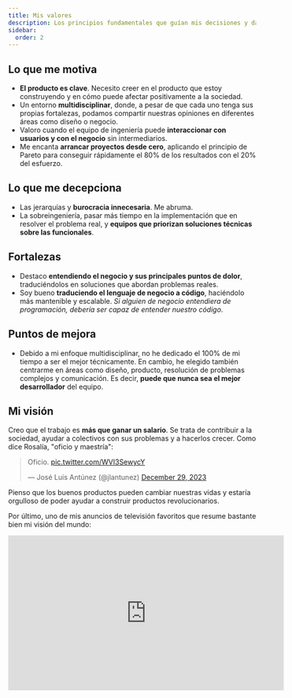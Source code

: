 ```yaml
---
title: Mis valores
description: Los principios fundamentales que guían mis decisiones y dan forma a mi trabajo en ingeniería de software.
sidebar:
  order: 2
---
```


## Lo que me motiva

- **El producto es clave**. Necesito creer en el producto que estoy construyendo y en cómo puede afectar positivamente a la sociedad.
- Un entorno **multidisciplinar**, donde, a pesar de que cada uno tenga sus propias fortalezas, podamos compartir nuestras opiniones en diferentes áreas como diseño o negocio.
- Valoro cuando el equipo de ingeniería puede **interaccionar con usuarios y con el negocio** sin intermediarios.
- Me encanta **arrancar proyectos desde cero**, aplicando el principio de Pareto para conseguir rápidamente el 80% de los resultados con el 20% del esfuerzo.

## Lo que me decepciona

- Las jerarquías y **burocracia innecesaria**. Me abruma.
- La sobreingeniería, pasar más tiempo en la implementación que en resolver el problema real, y **equipos que priorizan soluciones técnicas sobre las funcionales**.

## Fortalezas

- Destaco **entendiendo el negocio y sus principales puntos de dolor**, traduciéndolos en soluciones que abordan problemas reales.
- Soy bueno **traduciendo el lenguaje de negocio a código**, haciéndolo más mantenible y escalable. *Si alguien de negocio entendiera de programación, debería ser capaz de entender nuestro código*.

## Puntos de mejora

- Debido a mi enfoque multidisciplinar, no he dedicado el 100% de mi tiempo a ser el mejor técnicamente. En cambio, he elegido también centrarme en áreas como diseño, producto, resolución de problemas complejos y comunicación. Es decir, **puede que nunca sea el mejor desarrollador** del equipo.

## Mi visión

Creo que el trabajo es **más que ganar un salario**. Se trata de contribuir a la sociedad, ayudar a colectivos con sus problemas y a hacerlos crecer. Como dice Rosalía, "oficio y maestría":

<div style={{display: "flex", justifyContent: "center", width: "100%"}}>
  <blockquote class="twitter-tweet"><p lang="es" dir="ltr">Oficio. <a href="https://t.co/WVI3SewycY">pic.twitter.com/WVI3SewycY</a></p>&mdash; José Luis Antúnez (@jlantunez) <a href="https://twitter.com/jlantunez/status/1740745121375863106?ref_src=twsrc%5Etfw">December 29, 2023</a></blockquote> <script async src="https://platform.twitter.com/widgets.js" charset="utf-8"></script>
</div>

Pienso que los buenos productos pueden cambiar nuestras vidas y estaría orgulloso de poder ayudar a construir productos revolucionarios.

Por último, uno de mis anuncios de televisión favoritos que resume bastante bien mi visión del mundo:

<div style={{display: "flex", justifyContent: "center", width: "100%", height: "315px"}}>
  <iframe width="560" height="315" src="https://www.youtube.com/embed/tjgtLSHhTPg?si=xAYzE-IArt56nwEq" title="YouTube video player" frameborder="0" allow="accelerometer; autoplay; clipboard-write; encrypted-media; gyroscope; picture-in-picture; web-share" referrerpolicy="strict-origin-when-cross-origin" allowfullscreen></iframe>
</div>
